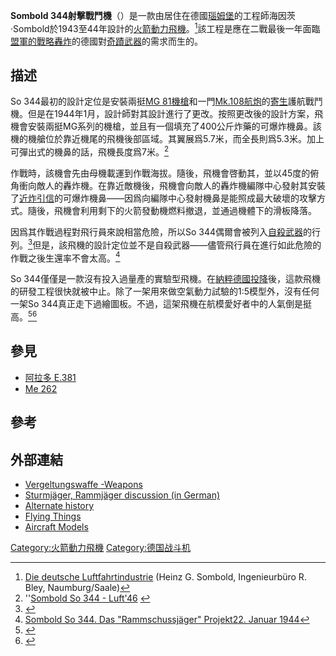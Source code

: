 {{Infobox aircraft
|name           = So 344
|image          =File:Sombold So 344-2.jpg
|caption        =
|type           =  [[轟炸機編隊|轟炸機編隊]]剋星
|national origin = {{Flag|納粹德國}}
|manufacturer   =Sombold
|designer       =
|first flight   =
|introduced     = 
|status         =
|primary user   = 德意志國防軍空軍
|number built   = 一架1：5模型
}}
'''Sombold 344射擊戰鬥機'''（{{lang-de|Sombold 344 ''Schußjäger'' }}）是一款由居住在德國[[瑙姆堡|瑙姆堡]]的工程師海因茨·Sombold於1943至44年設計的[[火箭動力飛機|火箭動力飛機]]。<ref>[http://www.luftarchiv.de/index.htm?/flugzeugbau/firmen.htm Die deutsche Luftfahrtindustrie] {{Wayback|url=http://www.luftarchiv.de/index.htm?%2Fflugzeugbau%2Ffirmen.htm |date=20160303205055 }} (Heinz G. Sombold, Ingenieurbüro R. Bley, Naumburg/Saale)</ref>該工程是應在二戰最後一年面臨[[二戰期間的戰略轟炸|盟軍的戰略轟炸]]的德國對[[奇蹟武器|奇蹟武器]]的需求而生的。
==描述==
So 344最初的設計定位是安裝兩挺[[MG_81機槍|MG 81機槍]]和一門[[MK-108航空机炮|Mk.108航炮]]的[[寄生機|寄生]]護航戰鬥機。但是在1944年1月，設計師對其設計進行了更改。按照更改後的設計方案，飛機會安裝兩挺MG系列的機槍，並且有一個填充了400公斤炸藥的可爆炸機鼻。該機的機艙位於靠近機尾的飛機後部區域。其翼展爲5.7米，而全長則爲5.3米。加上可彈出式的機鼻的話，飛機長度爲7米。<ref name="Luft">''[http://www.luft46.com/misc/so344.html Sombold So 344 - Luft'46] {{Wayback|url=http://www.luft46.com/misc/so344.html |date=20030209235805 }}</ref>

作戰時，該機會先由母機載運到作戰海拔。隨後，飛機會啓動其{{link-en|沃爾特HWK109-509|Walter HWK 109-509B}}，並以45度的俯角衝向敵人的轟炸機。在靠近敵機後，飛機會向敵人的轟炸機編隊中心發射其安裝了[[近炸引信|近炸引信]]的可爆炸機鼻——因爲向編隊中心發射機鼻是能照成最大破壞的攻擊方式。隨後，飛機會利用剩下的火箭發動機燃料撤退，並通過機體下的滑板降落。

因爲其作戰過程對飛行員來說相當危險，所以So 344偶爾會被列入[[自殺武器|自殺武器]]的行列。<ref>{{Cite web |url=http://discaircraft.greyfalcon.us/German%20Suicidal%20Aircraft.htm |title=German Suicidal Aircraft |accessdate=2014-08-31 |archive-date=2013-10-14 |archive-url=https://web.archive.org/web/20131014113540/http://discaircraft.greyfalcon.us/German%20Suicidal%20Aircraft.htm |dead-url=no }}</ref>但是，該飛機的設計定位並不是自殺武器——儘管飛行員在進行如此危險的作戰之後生還率不會太高。<ref>[http://www.scribd.com/doc/100078484/Sombold-344 Sombold So 344. Das "Rammschussjäger" Projekt22. Januar 1944]</ref>
 
So 344僅僅是一款沒有投入過量產的實驗型飛機。在[[納粹德國投降|納粹德國投降]]後，這款飛機的研發工程很快就被中止。除了一架用來做空氣動力試驗的1:5模型外，沒有任何一架So 344真正走下過繪圖板。不過，這架飛機在航模愛好者中的人氣倒是挺高。<ref>{{Cite web |url=http://www.drafmodel.pl/index.php?route=product%2Fproduct&product_id=406 |title=So 344 Model |accessdate=2020-09-26 |archive-date=2016-03-04 |archive-url=https://web.archive.org/web/20160304101711/http://www.drafmodel.pl/index.php?route=product%2Fproduct&product_id=406 |dead-url=no }}</ref><ref>{{Cite web |url=http://www.papirovemodelarstvi.cz/phpBB3/viewtopic.php?f=18&t=2229 |title=So 344 Models |accessdate=2014-08-31 |archive-date=2016-03-04 |archive-url=https://web.archive.org/web/20160304082821/http://www.papirovemodelarstvi.cz/phpBB3/viewtopic.php?f=18&t=2229 |dead-url=no }}</ref>

==參見==
*[[阿拉多_E.381|阿拉多 E.381]]
*[[Me_262|Me 262]]

==參考==
{{Reflist}}

==外部連結==
*[https://archive.is/20130619222038/http://www.militaryphotos.net/forums/showthread.php?37141-Vergeltungswaffe-V-Weapons Vergeltungswaffe -Weapons]
*[https://archive.is/20130619221931/http://www.flugzeugforum.de/sturmjaeger-rammjaeger-66614.html Sturmjäger, Rammjäger discussion (in German)] 
*[https://web.archive.org/web/20111103022526/http://alternathistory.org.ua/fantazii-na-temu-budushchego-voennoi-tekhniki-iz-nauchno-populyarnykh-zhurnalov-30-kh-godov Alternate history]
*[http://www.flying-things.ch/Giftzwerge.htm Flying Things]{{Wayback|url=http://www.flying-things.ch/Giftzwerge.htm |date=20120812192904 }}
*[http://pwm.org.pl/viewtopic.php?f=207&p=213518 Aircraft Models]{{Wayback|url=http://pwm.org.pl/viewtopic.php?f=207&p=213518 |date=20160306183510 }}

[[Category:火箭動力飛機|Category:火箭動力飛機]]
[[Category:德国战斗机|Category:德国战斗机]]